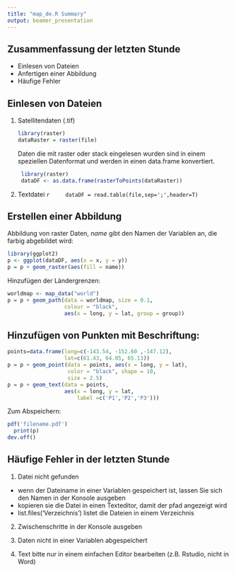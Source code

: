 ```yaml
---
title: "map_de.R Summary"
output: beamer_presentation
---
```



## Zusammenfassung der letzten Stunde

+ Einlesen von Dateien
+ Anfertigen einer Abbildung
+ Häufige Fehler

## Einlesen von Dateien

1. Satellitendaten (.tif)
  
    ```r
    library(raster)
    dataRaster = raster(file)
    ```
Daten die mit raster oder stack eingelesen wurden sind in einem speziellen Datenformat und werden in einen data.frame konvertiert.
```r
    library(raster)
    dataDF <- as.data.frame(rasterToPoints(dataRaster))
```


2. Textdatei
    ```r
    dataDF = read.table(file,sep=';',header=T)
    ```
    
## Erstellen einer Abbildung
Abbildung von raster Daten, *name* gibt den Namen der Variablen an, die farbig abgebildet wird:
```r
library(ggplot2)
p <- ggplot(dataDF, aes(x = x, y = y))
p = p + geom_raster(aes(fill = name))
```
Hinzufügen der Ländergrenzen:
```r
worldmap <- map_data("world")
p = p + geom_path(data = worldmap, size = 0.1, 
                  colour = "black",
                  aes(x = long, y = lat, group = group))
```

## Hinzufügen von Punkten mit Beschriftung:
```r
points=data.frame(long=c(-143.54, -152.60 ,-147.12),
                  lat=c(61.43, 64.85, 65.13))
p = p + geom_point(data = points, aes(x = long, y = lat),
                   color = "black", shape = 10, 
                   size = 2.5)
p = p + geom_text(data = points, 
                  aes(x = long, y = lat, 
                      label =c('P1','P2','P3')))
```
Zum Abspeichern:
```r
pdf('filename.pdf')
  print(p)
dev.off()
```


## Häufige Fehler in der letzten Stunde
1. Datei nicht gefunden
* wenn der Dateiname in einer Variablen gespeichert ist, lassen Sie sich den Namen in der Konsole ausgeben
* kopieren sie die Datei in einen Texteditor, damit der pfad angezeigt wird
* list.files('Verzeichnis') listet die Dateien in einem Verzeichnis
2. Zwischenschritte in der Konsole ausgeben

3. Daten nicht in einer Variablen abgespeichert

4. Text bitte nur in einem einfachen Editor bearbeiten (z.B. Rstudio, nicht in Word)
